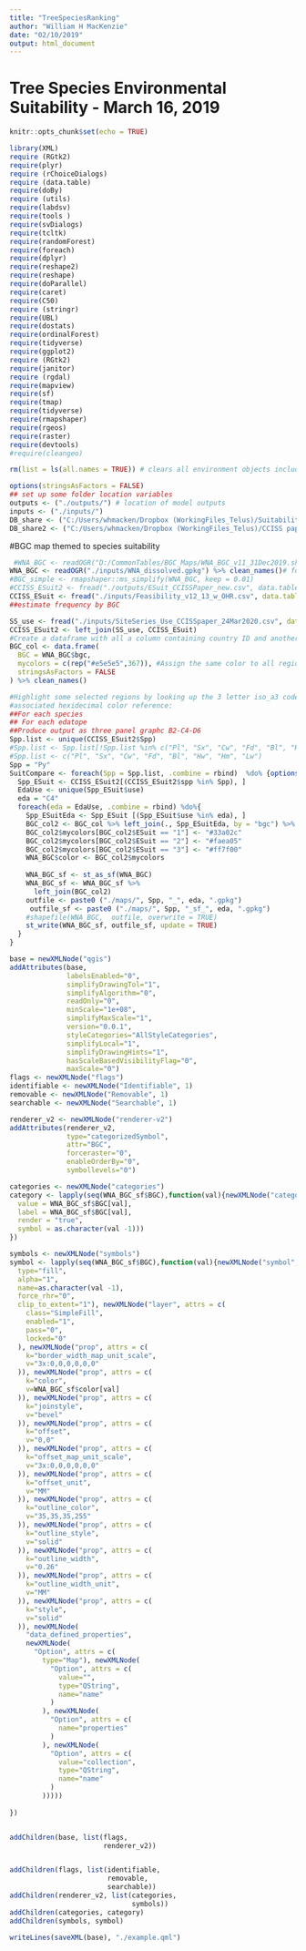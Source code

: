 ```yaml
---
title: "TreeSpeciesRanking"
author: "William H MacKenzie"
date: "02/10/2019"
output: html_document
---
```


# Tree Species Environmental Suitability  - March 16, 2019

```r
knitr::opts_chunk$set(echo = TRUE)

library(XML)
require (RGtk2)
require(plyr)
require (rChoiceDialogs)
require (data.table)
require(doBy)
require (utils)
require(labdsv)
require(tools )
require(svDialogs)
require(tcltk)
require(randomForest)
require(foreach)
require(dplyr)
require(reshape2)
require(reshape)
require(doParallel)
require(caret)
require(C50)
require (stringr)
require(UBL)
require(dostats)
require(ordinalForest)
require(tidyverse)
require(ggplot2)
require (RGtk2)
require(janitor)
require (rgdal)
require(mapview)
require(sf)
require(tmap)
require(tidyverse)
require(rmapshaper)
require(rgeos)
require(raster)
require(devtools)
#require(cleangeo)

rm(list = ls(all.names = TRUE)) # clears all environment objects including hidden objects

options(stringsAsFactors = FALSE)
## set up some folder location variables
outputs <- ("./outputs/") # location of model outputs 
inputs <- ("./inputs/") 
DB_share <- ("C:/Users/whmacken/Dropbox (WorkingFiles_Telus)/Suitability Review/")
DB_share2 <- ("C:/Users/whmacken/Dropbox (WorkingFiles_Telus)/CCISS paper/Inputdata/")
```

#BGC map themed to species suitability

```r

 #WNA_BGC <- readOGR("D:/CommonTables/BGC_Maps/WNA_BGC_v11_31Dec2019.shp")# must be dissolved
WNA_BGC <- readOGR("./inputs/WNA_dissolved.gpkg") %>% clean_names()# for dev use
#BGC_simple <- rmapshaper::ms_simplify(WNA_BGC, keep = 0.01) 
#CCISS_ESuit2 <- fread("./outputs/ESuit_CCISSPaper_new.csv", data.table = FALSE) ## this file is being updated adhoc - to be merged back into the master suitability list
CCISS_ESuit <- fread("./inputs/Feasibility_v12_13_w_OHR.csv", data.table = FALSE)
##estimate frequency by BGC

SS_use <- fread("./inputs/SiteSeries_Use_CCISSpaper_24Mar2020.csv", data.table = FALSE) %>% clean_names() %>% mutate(ss_nospace = ss_no_space)
CCISS_ESuit2 <- left_join(SS_use, CCISS_ESuit)
#Create a dataframe with all a column containing country ID and another with an assigned color:
BGC_col <- data.frame(
  BGC = WNA_BGC$bgc,
  mycolors = c(rep("#e5e5e5",367)), #Assign the same color to all regions initilally. Number of merged BGCs required
  stringsAsFactors = FALSE
) %>% clean_names()

#Highlight some selected regions by looking up the 3 letter iso_a3 code and changing the 
#associated hexidecimal color reference:
##For each species
## For each edatope
##Produce output as three panel graphc B2-C4-D6
Spp.list <- unique(CCISS_ESuit2$Spp)
#Spp.list <- Spp.list[!Spp.list %in% c("Pl", "Sx", "Cw", "Fd", "Bl", "Hw", "Hm", "Lw")]#,)"Fd"Cw", "Pl","Sx", "Qg", "Ra" 
#Spp.list <- c("Pl", "Sx", "Cw", "Fd", "Bl", "Hw", "Hm", "Lw")
Spp = "Py"
SuitCompare <- foreach(Spp = Spp.list, .combine = rbind)  %do% {options(stringsAsFactors = FALSE)
  Spp_ESuit <- CCISS_ESuit2[(CCISS_ESuit2$spp %in% Spp), ]
  EdaUse <- unique(Spp_ESuit$use)
  eda = "C4"
  foreach(eda = EdaUse, .combine = rbind) %do%{
    Spp_ESuitEda <- Spp_ESuit [(Spp_ESuit$use %in% eda), ]
    BGC_col2 <- BGC_col %>% left_join(., Spp_ESuitEda, by = "bgc") %>% distinct()
    BGC_col2$mycolors[BGC_col2$ESuit == "1"] <- "#33a02c"
    BGC_col2$mycolors[BGC_col2$ESuit == "2"] <- "#faea05"
    BGC_col2$mycolors[BGC_col2$ESuit == "3"] <- "#ff7f00"
    WNA_BGC$color <- BGC_col2$mycolors
    
    WNA_BGC_sf <- st_as_sf(WNA_BGC)
    WNA_BGC_sf <- WNA_BGC_sf %>% 
      left_join(BGC_col2)
    outfile <- paste0 ("./maps/", Spp, "_", eda, ".gpkg")
     outfile_sf <- paste0 ("./maps/", Spp, "_sf_", eda, ".gpkg")
    #shapefile(WNA_BGC,  outfile, overwrite = TRUE)
    st_write(WNA_BGC_sf, outfile_sf, update = TRUE)
  }
}
```


```r

base = newXMLNode("qgis")
addAttributes(base,
              labelsEnabled="0",
              simplifyDrawingTol="1",
              simplifyAlgorithm="0",
              readOnly="0",
              minScale="1e+08",
              simplifyMaxScale="1",
              version="0.0.1",
              styleCategories="AllStyleCategories",
              simplifyLocal="1",
              simplifyDrawingHints="1",
              hasScaleBasedVisibilityFlag="0",
              maxScale="0")
flags <- newXMLNode("flags")
identifiable <- newXMLNode("Identifiable", 1)
removable <- newXMLNode("Removable", 1)
searchable <- newXMLNode("Searchable", 1)

renderer_v2 <- newXMLNode("renderer-v2")
addAttributes(renderer_v2,
              type="categorizedSymbol",
              attr="BGC",
              forceraster="0",
              enableOrderBy="0",
              symbollevels="0")

categories <- newXMLNode("categories")
category <- lapply(seq(WNA_BGC_sf$BGC),function(val){newXMLNode("category", attrs = c(
  value = WNA_BGC_sf$BGC[val],
  label = WNA_BGC_sf$BGC[val],
  render = "true",
  symbol = as.character(val -1)))
})

symbols <- newXMLNode("symbols")
symbol <- lapply(seq(WNA_BGC_sf$BGC),function(val){newXMLNode("symbol", attrs = c(
  type="fill",
  alpha="1",
  name=as.character(val -1),
  force_rhr="0",
  clip_to_extent="1"), newXMLNode("layer", attrs = c(
    class="SimpleFill",
    enabled="1",
    pass="0",
    locked="0"
  ), newXMLNode("prop", attrs = c(
    k="border_width_map_unit_scale",
    v="3x:0,0,0,0,0,0"
  )), newXMLNode("prop", attrs = c(
    k="color",
    v=WNA_BGC_sf$color[val]
  )), newXMLNode("prop", attrs = c(
    k="joinstyle",
    v="bevel"
  )), newXMLNode("prop", attrs = c(
    k="offset",
    v="0,0"
  )), newXMLNode("prop", attrs = c(
    k="offset_map_unit_scale",
    v="3x:0,0,0,0,0,0"
  )), newXMLNode("prop", attrs = c(
    k="offset_unit",
    v="MM"
  )), newXMLNode("prop", attrs = c(
    k="outline_color",
    v="35,35,35,255"
  )), newXMLNode("prop", attrs = c(
    k="outline_style",
    v="solid"
  )), newXMLNode("prop", attrs = c(
    k="outline_width",
    v="0.26"
  )), newXMLNode("prop", attrs = c(
    k="outline_width_unit",
    v="MM"
  )), newXMLNode("prop", attrs = c(
    k="style",
    v="solid"
  )), newXMLNode(
    "data_defined_properties",
    newXMLNode(
      "Option", attrs = c(
        type="Map"), newXMLNode(
          "Option", attrs = c(
            value="",
            type="QString",
            name="name"
          )
        ), newXMLNode(
          "Option", attrs = c(
            name="properties"
          )
        ), newXMLNode(
          "Option", attrs = c(
            value="collection",
            type="QString",
            name="name"
          )
        )))))
  
})


addChildren(base, list(flags,
                       renderer_v2))


addChildren(flags, list(identifiable,
                        removable,
                        searchable))
addChildren(renderer_v2, list(categories,
                              symbols))
addChildren(categories, category)
addChildren(symbols, symbol)

writeLines(saveXML(base), "./example.qml")

```

